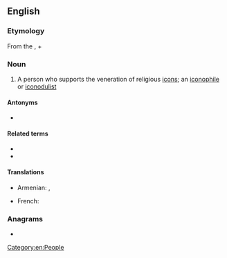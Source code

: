 ==English==
{{wikipedia}}

===Etymology===
From the {{der|en|grc|εἰκονόδουλος}}, {{m|grc|εἰκών||likeness, image, portrait}} + {{m|grc|δοῦλος||slave}}

===Noun===
{{en-noun}}

# A person who supports the veneration of religious [[icon]]s; an [[iconophile]] or [[iconodulist]]

====Antonyms====
* {{l|en|iconoclast}}

====Related terms====
* {{l|en|iconodulism}}
* {{l|en|iconodulist}}

====Translations====
{{trans-top|person who supports the veneration of religious icons}}
* Armenian: {{t+|hy|պատկերապաշտ}}, {{t|hy|պատկերահարգ}}
{{trans-mid}}
* French: {{t+|fr|iconodule|m}}
{{trans-bottom}}

===Anagrams===
* {{anagrams|en|a=cdeilnoou|leuconoid}}

[[Category:en:People]]